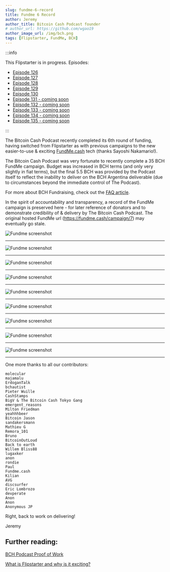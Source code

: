 ```yaml
---
slug: fundme-6-record
title: Fundme 6 Record
author: Jeremy
author_title: Bitcoin Cash Podcast founder
# author_url: https://github.com/wgao19
author_image_url: /img/bch.png
tags: [Flipstarter, FundMe, BCH]
---
```



:::info

This Flipstarter is in progress. Episodes:

- [Episode 126](/episodes/126)
- [Episode 127](/episodes/127)
- [Episode 128](/episodes/128)
- [Episode 129](/episodes/129)
- [Episode 130](/episodes/130)
- [Episode 131 - coming soon](/)
- [Episode 132 - coming soon](/)
- [Episode 133 - coming soon](/)
- [Episode 134 - coming soon](/)
- [Episode 135 - coming soon](/)

:::

The Bitcoin Cash Podcast recently completed its 6th round of funding, having switched from Flipstarter as with previous campaigns to the new easier-to-use & exciting [FundMe.cash](https://fundme.cash) tech (thanks Sayoshi Nakamario!).

The Bitcoin Cash Podcast was very fortunate to recently complete a 35 BCH FundMe campaign. Budget was increased in BCH terms (and only very slightly in fiat terms), but the final 5.5 BCH was provided by the Podcast itself to reflect the inability to deliver on the BCH Argentina deliverable (due to circumstances beyond the immediate control of The Podcast).

For more about BCH Fundraising, check out the [FAQ article](/faqs/Tech/what-is-flipstarter).

In the spirit of accountability and transparency, a record of the FundMe campaign is preserved here - for later reference of donators and to demonstrate credibility of & delivery by The Bitcoin Cash Podcast. The original hosted FundMe url (https://fundme.cash/campaign/7) may eventually go stale.

<img src={screenshot1Url} alt="Fundme screenshot" />
<hr />
<img src={screenshot2Url} alt="Fundme screenshot" />
<hr />
<img src={screenshot3Url} alt="Fundme screenshot" />
<hr />
<img src={screenshot4Url} alt="Fundme screenshot" />
<hr />
<img src={screenshot5Url} alt="Fundme screenshot" />
<hr />
<img src={screenshot6Url} alt="Fundme screenshot" />
<hr />
<img src={screenshot7Url} alt="Fundme screenshot" />
<hr />
<img src={screenshot8Url} alt="Fundme screenshot" />
<hr />
<img src={screenshot9Url} alt="Fundme screenshot" />
<hr />

One more thanks to all our contributors:

```
molecular
majamalu
ErdoganTalk
bchautist
Pieter Wuille
CashStamps
BigV & The Bitcoin Cash Tokyo Gang
emergent_reasons
Milton Friedman
yeahhhbeer
Bitcoin Jason
sandakersmann
Mathieu G
Remora_101
Bruno
BitcoinOutLoud
Back to earth
Willem Bliss88
lugaxker
anon
rondie
Paul
Fundme.cash
Kilian
AVG
discsurfer
Eric Lombrozo
devperate
Anon
Anon
Anonymous JP
```

Right, back to work on delivering!

Jeremy

## Further reading:

[BCH Podcast Proof of Work](/proof-of-work)

[What is Flipstarter and why is it exciting?](/faqs/Tech/what-is-flipstarter)

